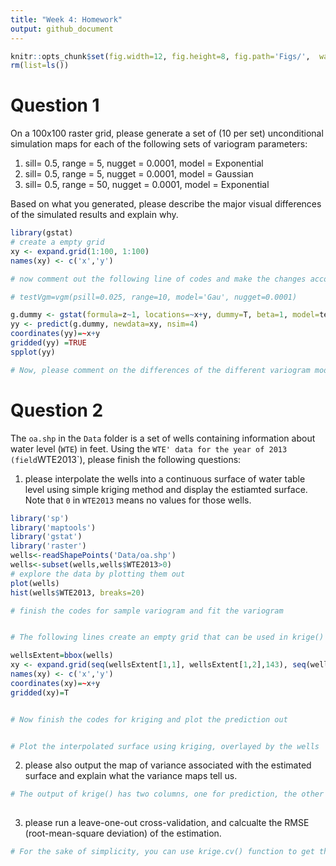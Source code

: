 ```yaml
---
title: "Week 4: Homework"
output: github_document
---
```


```r
knitr::opts_chunk$set(fig.width=12, fig.height=8, fig.path='Figs/',  warning=FALSE, message=FALSE)
rm(list=ls())
```
# Question 1

On a 100x100 raster grid, please generate a set of (10 per set)
unconditional simulation maps for each of the following sets of variogram
parameters:

1. sill= 0.5, range = 5, nugget = 0.0001, model = Exponential 
2. sill= 0.5, range = 5, nugget = 0.0001, model = Gaussian 
3. sill= 0.5, range = 50, nugget = 0.0001, model = Exponential 

Based on what you generated, please describe the major visual differences
of the simulated results and explain why. 

```r
library(gstat)
# create a empty grid
xy <- expand.grid(1:100, 1:100)
names(xy) <- c('x','y')

# now comment out the following line of codes and make the changes according to the questions. 

# testVgm=vgm(psill=0.025, range=10, model='Gau', nugget=0.0001)

g.dummy <- gstat(formula=z~1, locations=~x+y, dummy=T, beta=1, model=testVgm, nmax=21) 
yy <- predict(g.dummy, newdata=xy, nsim=4)
coordinates(yy)=~x+y
gridded(yy) =TRUE
spplot(yy)

# Now, please comment on the differences of the different variogram models:

```

# Question 2

The `oa.shp` in the `Data` folder is a set of wells containing information
about water level (`WTE`) in feet. Using the `WTE' data for the year of
2013 (field `WTE2013`), please finish the following questions:

1. please interpolate the wells into a continuous surface of water table
   level using simple kriging method and display the estiamted surface.
   Note that `0` in `WTE2013` means no values for those wells.  
   
```r
library('sp')
library('maptools')
library('gstat')
library('raster')
wells<-readShapePoints('Data/oa.shp')
wells<-subset(wells,wells$WTE2013>0)
# explore the data by plotting them out
plot(wells)
hist(wells$WTE2013, breaks=20)

# finish the codes for sample variogram and fit the variogram


# The following lines create an empty grid that can be used in krige() function

wellsExtent=bbox(wells)
xy <- expand.grid(seq(wellsExtent[1,1], wellsExtent[1,2],143), seq(wellsExtent[2,1], wellsExtent[2,2],143))
names(xy) <- c('x','y')
coordinates(xy)=~x+y
gridded(xy)=T


# Now finish the codes for kriging and plot the prediction out


# Plot the interpolated surface using kriging, overlayed by the wells


```
 

2. please also output the map of variance associated with the estimated
   surface and explain what the variance maps tell us. 
   
```r

# The output of krige() has two columns, one for prediction, the other for variance. Find the variance and plot it #  out 
   

```

3. please run a leave-one-out cross-validation, and calcualte the RMSE
   (root-mean-square deviation) of the estimation. 

```r

# For the sake of simplicity, you can use krige.cv() function to get the RMSE; see the section of cross-validation # in the codes of the lecture (https://github.com/surfcao/geog5330-fall2017/blob/master/week6/kriging.Rmd)
   

```